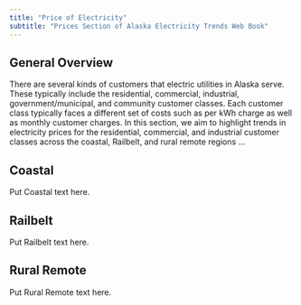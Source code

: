 ```yaml
---
title: "Price of Electricity"
subtitle: "Prices Section of Alaska Electricity Trends Web Book"
---
```


## General Overview

There are several kinds of customers that electric utilities in Alaska serve. These typically include the residential, commercial, industrial, government/municipal, and community customer classes. Each customer class typically faces a different set of costs such as per kWh charge as well as monthly customer charges. In this section, we aim to highlight trends in electricity prices for the residential, commercial, and industrial customer classes across the coastal, Railbelt, and rural remote regions ...


## Coastal

Put Coastal text here.

## Railbelt

Put Railbelt text here.

## Rural Remote

Put Rural Remote text here.
